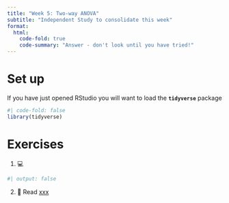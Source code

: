 ```yaml
---
title: "Week 5: Two-way ANOVA"
subtitle: "Independent Study to consolidate this week"
format:
  html:
    code-fold: true
    code-summary: "Answer - don't look until you have tried!"
---
```


# Set up

If you have just opened RStudio you will want to load the **`tidyverse`** package

```r
#| code-fold: false
library(tidyverse)
```

# Exercises

1.  💻 


```r
#| output: false


```

2.  📖 Read [xxx](https://3mmarand.github.io/comp4biosci/xxx.html)